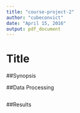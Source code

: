 ```yaml
---
title: "course-project-2"
author: "cubeconvict"
date: "April 15, 2016"
output: pdf_document
---
```


# Title 

##Synopsis

##Data Processing

```r

```

##Results
```r

```